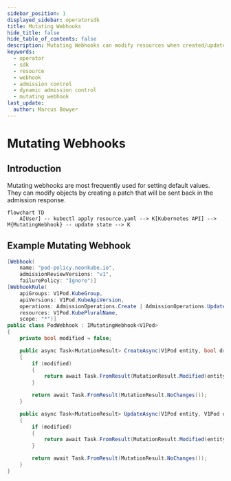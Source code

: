 ```yaml
---
sidebar_position: 1
displayed_sidebar: operatorsdk
title: Mutating Webhooks
hide_title: false
hide_table_of_contents: false
description: Mutating Webhooks can modify resources when created/updated.
keywords:
  - operator 
  - sdk 
  - resource 
  - webhook
  - admission control
  - dynamic admission control
  - mutating webhook
last_update:
  author: Marcus Bowyer
---
```


# Mutating Webhooks

## Introduction

Mutating webhooks are most frequently used for setting default values.
They can modify objects by creating a patch that will be sent back in the admission response.

```mermaid
flowchart TD
    A[User] -- kubectl apply resource.yaml --> K[Kubernetes API] --> M{MutatingWebhook} -- update state --> K
```

## Example Mutating Webhook

```csharp
[Webhook(
    name: "pod-policy.neonkube.io",
    admissionReviewVersions: "v1",
    failurePolicy: "Ignore")]
[WebhookRule(
    apiGroups: V1Pod.KubeGroup,
    apiVersions: V1Pod.KubeApiVersion,
    operations: AdmissionOperations.Create | AdmissionOperations.Update,
    resources: V1Pod.KubePluralName,
    scope: "*")]
public class PodWebhook : IMutatingWebhook<V1Pod>
{
    private bool modified = false;

    public async Task<MutationResult> CreateAsync(V1Pod entity, bool dryRun)
    {
        if (modified)
        {
            return await Task.FromResult(MutationResult.Modified(entity));
        }

        return await Task.FromResult(MutationResult.NoChanges());
    }

    public async Task<MutationResult> UpdateAsync(V1Pod entity, V1Pod oldEntity, bool dryRun)
    {
        if (modified)
        {
            return await Task.FromResult(MutationResult.Modified(entity));
        }

        return await Task.FromResult(MutationResult.NoChanges());
    }
}
```
